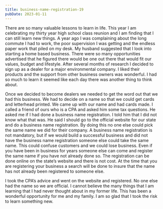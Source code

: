 ```yaml
---
title: business-name-registration-19
pubDate: 2023-01-11
---
```


There are so many valuable lessons to learn in life. This year I am celebrating my thirty year high school class reunion and I am finding that I can still learn new things. A year ago I was complaining about the long commute I had to work, the poor supervision I was getting and the endless paper work that piled on my desk. My husband suggested that I look into starting a home based business. There were so many opportunities advertised that he figured there would be one out there that would fit our values, budget and lifestyle. After several months of research I decided to sign up as a dealer for a major environmental company. I liked their products and the support from other business owners was wonderful. I had so much to learn it seemed like each day there was another thing to think about.

Once we decided to become dealers we needed to get the word out that we had this business. We had to decide on a name so that we could get cards and letterhead printed. We came up with our name and had cards made. I called a friend of ours who is a CPA and asked him some tax questions. He asked me if I had done a business name registration. I told him that I did not know what that was. He said I should go to the official website for our state and do a business name registration. By doing this no one else could pick the same name we did for their company. A business name registration is not mandatory, but if we would build a successful business and did not have the business name registration someone else could take the same name. This could confuse customers and we could lose business. Even if you have been in business for years someone else can come and register the same name if you have not already done so. The registration can be done online on the state’s website and there is not cost. At the time that you are registering your business a search will be done to insure that the name has not already been registered to someone else.

I took the CPA’s advice and went on the website and registered. No one else had the name so we are official. I cannot believe the many things that I am learning that I had never thought about in my former life. This has been a wonderful opportunity for me and my family. I am so glad that I took the risk to learn something new.